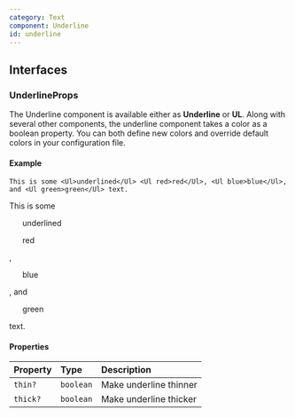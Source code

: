 ```yaml
---
category: Text
component: Underline
id: underline
---
```


## Interfaces

### UnderlineProps

The Underline component is available either as **Underline** or **UL**. Along with several other components, the underline component takes a color as a boolean property. You can both define new colors and override default colors in your configuration file.

#### Example

```tsx
This is some <Ul>underlined</Ul> <Ul red>red</Ul>, <Ul blue>blue</Ul>, and <Ul green>green</Ul> text.
```

This is some <Ul>underlined</Ul> <Ul red>red</Ul>, <Ul blue>blue</Ul>, and <Ul green>green</Ul> text.

#### Properties

| Property | Type      | Description            |
| :------- | :-------- | :--------------------- |
| `thin?`  | `boolean` | Make underline thinner |
| `thick?` | `boolean` | Make underline thicker |

